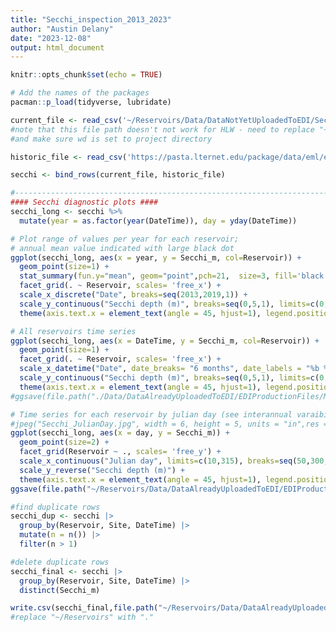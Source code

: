 ```yaml
---
title: "Secchi_inspection_2013_2023"
author: "Austin Delany"
date: "2023-12-08"
output: html_document
---
```

```r

knitr::opts_chunk$set(echo = TRUE)

# Add the names of the packages 
pacman::p_load(tidyverse, lubridate)
```


```r
current_file <- read_csv('~/Reservoirs/Data/DataNotYetUploadedToEDI/Secchi/secchi_L1.csv', col_types = cols())
#note that this file path doesn't not work for HLW - need to replace "~/Reservoirs" with "."
#and make sure wd is set to project directory

historic_file <- read_csv('https://pasta.lternet.edu/package/data/eml/edi/198/11/81f396b3e910d3359907b7264e689052', col_types = cols())

secchi <- bind_rows(current_file, historic_file)
```

```r
#------------------------------------------------------------------------------#
#### Secchi diagnostic plots #### 
secchi_long <- secchi %>%
  mutate(year = as.factor(year(DateTime)), day = yday(DateTime))
```


```r
# Plot range of values per year for each reservoir; 
# annual mean value indicated with large black dot
ggplot(secchi_long, aes(x = year, y = Secchi_m, col=Reservoir)) +
  geom_point(size=1) +
  stat_summary(fun.y="mean", geom="point",pch=21,  size=3, fill='black') +
  facet_grid(. ~ Reservoir, scales= 'free_x') +
  scale_x_discrete("Date", breaks=seq(2013,2019,1)) +
  scale_y_continuous("Secchi depth (m)", breaks=seq(0,5,1), limits=c(0,5.1)) +
  theme(axis.text.x = element_text(angle = 45, hjust=1), legend.position='none')
```

```r
# All reservoirs time series 
ggplot(secchi_long, aes(x = DateTime, y = Secchi_m, col=Reservoir)) +
  geom_point(size=1) +
  facet_grid(. ~ Reservoir, scales= 'free_x') +
  scale_x_datetime("Date", date_breaks= "6 months", date_labels = "%b %Y") +
  scale_y_continuous("Secchi depth (m)", breaks=seq(0,5,1), limits=c(0,5.1)) +
  theme(axis.text.x = element_text(angle = 45, hjust=1), legend.position='none')
#ggsave(file.path("./Data/DataAlreadyUploadedToEDI/EDIProductionFiles/MakeEMLYSI_PAR_secchi/2022/Figures/Secchi_months.jpg"),width=3.5, height=4)
```

```r
# Time series for each reservoir by julian day (see interannual varaibility)
#jpeg("Secchi_JulianDay.jpg", width = 6, height = 5, units = "in",res = 300)
ggplot(secchi_long, aes(x = day, y = Secchi_m)) +
  geom_point(size=2) + 
  facet_grid(Reservoir ~ ., scales= 'free_y') +
  scale_x_continuous("Julian day", limits=c(10,315), breaks=seq(50,300,50))+
  scale_y_reverse("Secchi depth (m)") +
  theme(axis.text.x = element_text(angle = 45, hjust=1), legend.position='bottom')
ggsave(file.path("~/Reservoirs/Data/DataAlreadyUploadedToEDI/EDIProductionFiles/MakeEMLYSI_PAR_secchi/2022/Figures/Secchi_JulianDay.jpg"),width=3.5, height=4)
```


<!-- secchi_old <- read_csv(file.path("./Data/DataAlreadyUploadedToEDI/EDIProductionFiles/MakeEMLYSI_PAR_secchi/2021/Secchi_depth_2013-2021.csv")) -->
<!-- secchi_new <- read_csv(file.path("./Data/DataAlreadyUploadedToEDI/EDIProductionFiles/MakeEMLYSI_PAR_secchi/2022/Data/2022_secchi_depth_final.csv")) -->


<!-- #merge last year's EDI secchi data with new data from this year -->
<!-- secchi <- rbind(secchi_old,secchi_new) -->

<!-- # Arrange order of columns for final data table -->
<!-- secchi <- secchi %>% select(Reservoir, Site, DateTime, Secchi_m, Flag_DateTime, Flag_Secchi) %>% -->
<!--   arrange(Reservoir, DateTime)  -->

<!-- #add units to flag column for final df -->
<!-- names(secchi)[6] <- "Flag_Secchi_m"  -->

```r
#find duplicate rows
secchi_dup <- secchi |> 
  group_by(Reservoir, Site, DateTime) |> 
  mutate(n = n()) |> 
  filter(n > 1)

#delete duplicate rows
secchi_final <- secchi |> 
  group_by(Reservoir, Site, DateTime) |> 
  distinct(Secchi_m)

```


```r
write.csv(secchi_final,file.path("~/Reservoirs/Data/DataAlreadyUploadedToEDI/EDIProductionFiles/MakeEMLYSI_PAR_secchi/2023/Data/Secchi_depth_2013-2023.csv"), row.names=FALSE)
#replace "~/Reservoirs" with "."
```

<!-- #### secchi diagnostic plots #### -->
<!-- secchi_long <- secchi %>%  -->
<!--   gather(metric, value, Secchi_m) %>%  -->
<!--   mutate(month = strftime(DateTime, "%b")) %>% -->
<!--   mutate(DateTime = as.Date(DateTime)) -->

<!-- ggplot(secchi_long, aes(x=DateTime, y=value )) + -->
<!--   facet_wrap(~Reservoir) + geom_point(cex=2) + theme_bw() -->
